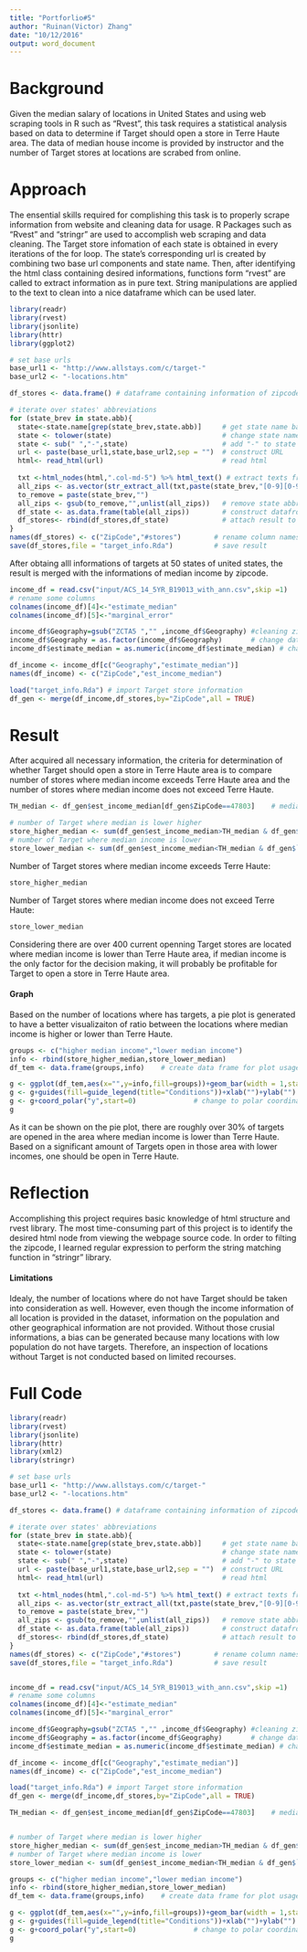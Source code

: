 ```yaml
---
title: "Portforlio#5"
author: "Ruinan(Victor) Zhang"
date: "10/12/2016"
output: word_document
---
```


# Background
Given the median salary of locations in United States and using web scraping tools in R such as "Rvest", this task requires a statistical analysis based on data to determine if Target should open a store in Terre Haute area. The data of median house income is provided by instructor and the number of Target stores at locations are scrabed from online. 

# Approach
The ensential skills required for complishing this task is to properly scrape information from website and cleaning data for usage. R Packages such as "Rvest" and "stringr" are used to accomplish web scraping and data cleaning. The Target store infomation of each state is obtained in every iterations of the for loop. The state's corresponding url is created by combining two base url components and state name. Then, after identifying the html class containing desired informations, functions form "rvest" are called to extract information as in pure text. String manipulations are applied to the text to clean into a nice dataframe which can be used later. 
```r
library(readr)
library(rvest)
library(jsonlite)
library(httr)
library(ggplot2)
```


```r
# set base urls
base_url1 <- "http://www.allstays.com/c/target-"
base_url2 <- "-locations.htm"

df_stores <- data.frame() # dataframe containing information of zipcode where is at least a Target Store

# iterate over states' abbreviations
for (state_brev in state.abb){
  state<-state.name[grep(state_brev,state.abb)]     # get state name based on abbreviation
  state <- tolower(state)                           # change state name to lower case
  state <- sub(" ","-",state)                       # add "-" to state name
  url <- paste(base_url1,state,base_url2,sep = "")  # construct URL
  html<- read_html(url)                             # read html
  
  txt <-html_nodes(html,".col-md-5") %>% html_text() # extract texts from specific html class
  all_zips <- as.vector(str_extract_all(txt,paste(state_brev,"[0-9][0-9][0-9][0-9][0-9]"))) #extract zipcode
  to_remove = paste(state_brev,"")
  all_zips <- gsub(to_remove,"",unlist(all_zips))   # remove state abbreviation in the zipcode
  df_state <- as.data.frame(table(all_zips))        # construct datafrome for zipcodes which has Target Store
  df_stores<- rbind(df_stores,df_state)             # attach result to final output df
}
names(df_stores) <- c("ZipCode","#stores")        # rename column names
save(df_stores,file = "target_info.Rda")          # save result
```
After obtaing alll informations of targets at 50 states of united states, the result is merged with the informations of median income by zipcode. 
```r
income_df = read.csv("input/ACS_14_5YR_B19013_with_ann.csv",skip =1)
# rename some columns
colnames(income_df)[4]<-"estimate_median"
colnames(income_df)[5]<-"marginal_error"

income_df$Geography=gsub("ZCTA5 ","" ,income_df$Geography) #cleaning zipcode column
income_df$Geography = as.factor(income_df$Geography)       # change data types to factor
income_df$estimate_median = as.numeric(income_df$estimate_median) # change data types to numerical

df_income <- income_df[c("Geography","estimate_median")]
names(df_income) <- c("ZipCode","est_income_median")

load("target_info.Rda") # import Target store information
df_gen <- merge(df_income,df_stores,by="ZipCode",all = TRUE)
```

# Result
After acquired all necessary information, the criteria for determination of whether Target should open a store in Terre Haute area is to compare number of stores where median income exceeds Terre Haute area and the number of stores where median income does not exceed Terre Haute. 

```r
TH_median <- df_gen$est_income_median[df_gen$ZipCode==47803]    # median income of Terre Haute

# number of Target where median is lower higher
store_higher_median <- sum(df_gen$est_income_median>TH_median & df_gen$`#stores`>0,na.rm=TRUE)
# number of Target where median income is lower
store_lower_median <- sum(df_gen$est_income_median<TH_median & df_gen$`#stores`>0,na.rm=TRUE)
```

Number of Target stores where median income exceeds Terre Haute:
```r
store_higher_median
```

Number of Target stores where median income does not exceed Terre Haute:
```r
store_lower_median
```
Considering there are over 400 current openning Target stores are located where median income is lower than Terre Haute area, if median income is the only factor for the decision making, it will probably be profitable for Target to open a store in Terre Haute area.

#### Graph
Based on the number of locations where has targets, a pie plot is generated to have a better visualizaiton of ratio between the locations where median income is higher or lower than Terre Haute.


```r
groups <- c("higher median income","lower median income")
info <- rbind(store_higher_median,store_lower_median)
df_tem <- data.frame(groups,info)    # create data frame for plot usage

g <- ggplot(df_tem,aes(x="",y=info,fill=groups))+geom_bar(width = 1,stat = "identity") # construct bar plot
g <- g+guides(fill=guide_legend(title="Conditions"))+xlab("")+ylab("")      # set labels
g <- g+coord_polar("y",start=0)              # change to polar coordinate system
g
```



As it can be shown on the pie plot, there are roughly over 30% of targets are opened in the area where median income is lower than Terre Haute. Based on a significant amount of Targets open in those area with lower incomes, one should be open in Terre Haute.

# Reflection
Accomplishing this project requires basic knowledge of html structure and rvest library. The most time-consuming part of this project is to identify the desired html node from viewing the webpage source code. In order to filting the zipcode, I learned regular expression to perform the string matching function in "stringr" library.

#### Limitations
Idealy, the number of locations where do not have Target should be taken into consideration as well. However, even though the income information of all location is provided in the dataset, information on the population and other geographical information are not provided. Without those crusial informations, a bias can be generated because many locations with low population do not have targets. Therefore, an inspection of locations without Target is not conducted based on limited recourses. 


# Full Code
```r
library(readr)
library(rvest)
library(jsonlite)
library(httr)
library(xml2)
library(stringr)

# set base urls
base_url1 <- "http://www.allstays.com/c/target-"
base_url2 <- "-locations.htm"

df_stores <- data.frame() # dataframe containing information of zipcode where is at least a Target Store

# iterate over states' abbreviations
for (state_brev in state.abb){
  state<-state.name[grep(state_brev,state.abb)]     # get state name based on abbreviation
  state <- tolower(state)                           # change state name to lower case
  state <- sub(" ","-",state)                       # add "-" to state name
  url <- paste(base_url1,state,base_url2,sep = "")  # construct URL
  html<- read_html(url)                             # read html
  
  txt <-html_nodes(html,".col-md-5") %>% html_text() # extract texts from specific html class
  all_zips <- as.vector(str_extract_all(txt,paste(state_brev,"[0-9][0-9][0-9][0-9][0-9]"))) #extract zipcode
  to_remove = paste(state_brev,"")
  all_zips <- gsub(to_remove,"",unlist(all_zips))   # remove state abbreviation in the zipcode
  df_state <- as.data.frame(table(all_zips))        # construct datafrome for zipcodes which has Target Store
  df_stores<- rbind(df_stores,df_state)             # attach result to final output df
}
names(df_stores) <- c("ZipCode","#stores")        # rename column names
save(df_stores,file = "target_info.Rda")          # save result


income_df = read.csv("input/ACS_14_5YR_B19013_with_ann.csv",skip =1)
# rename some columns
colnames(income_df)[4]<-"estimate_median"
colnames(income_df)[5]<-"marginal_error"

income_df$Geography=gsub("ZCTA5 ","" ,income_df$Geography) #cleaning zipcode column
income_df$Geography = as.factor(income_df$Geography)       # change data types to factor
income_df$estimate_median = as.numeric(income_df$estimate_median) # change data types to numerical

df_income <- income_df[c("Geography","estimate_median")]
names(df_income) <- c("ZipCode","est_income_median")

load("target_info.Rda") # import Target store information
df_gen <- merge(df_income,df_stores,by="ZipCode",all = TRUE)

TH_median <- df_gen$est_income_median[df_gen$ZipCode==47803]    # median income of Terre Haute


# number of Target where median is lower higher
store_higher_median <- sum(df_gen$est_income_median>TH_median & df_gen$`#stores`>0,na.rm=TRUE)
# number of Target where median income is lower
store_lower_median <- sum(df_gen$est_income_median<TH_median & df_gen$`#stores`>0,na.rm=TRUE)

groups <- c("higher median income","lower median income")
info <- rbind(store_higher_median,store_lower_median)
df_tem <- data.frame(groups,info)    # create data frame for plot usage

g <- ggplot(df_tem,aes(x="",y=info,fill=groups))+geom_bar(width = 1,stat = "identity") # construct bar plot
g <- g+guides(fill=guide_legend(title="Conditions"))+xlab("")+ylab("")      # set labels
g <- g+coord_polar("y",start=0)              # change to polar coordinate system
g

```

